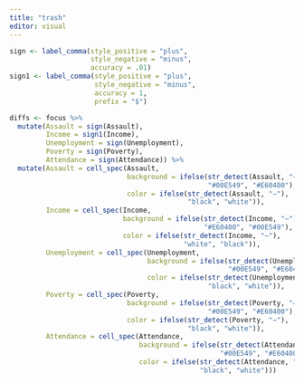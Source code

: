 ```yaml
---
title: "trash"
editor: visual
---
```


```r


sign <- label_comma(style_positive = "plus", 
                    style_negative = "minus", 
                    accuracy = .01)
sign1 <- label_comma(style_positive = "plus", 
                     style_negative = "minus", 
                     accuracy = 1,
                     prefix = "$")

diffs <- focus %>% 
  mutate(Assault = sign(Assault),
         Income = sign1(Income),
         Unemployment = sign(Unemployment),
         Poverty = sign(Poverty),
         Attendance = sign(Attendance)) %>%
  mutate(Assault = cell_spec(Assault, 
                             background = ifelse(str_detect(Assault, "−"), 
                                                 "#00E549", "#E60400"),
                             color = ifelse(str_detect(Assault, "−"), 
                                            "black", "white")),
         Income = cell_spec(Income, 
                            background = ifelse(str_detect(Income, "−"), 
                                                "#E60400", "#00E549"),
                            color = ifelse(str_detect(Income, "−"), 
                                           "white", "black")),
         Unemployment = cell_spec(Unemployment, 
                                  background = ifelse(str_detect(Unemployment, "−"), 
                                                      "#00E549", "#E60400"),
                                  color = ifelse(str_detect(Unemployment, "−"), 
                                                 "black", "white")),
         Poverty = cell_spec(Poverty, 
                             background = ifelse(str_detect(Poverty, "−"), 
                                                 "#00E549", "#E60400"),
                             color = ifelse(str_detect(Poverty, "−"), 
                                            "black", "white")),
         Attendance = cell_spec(Attendance, 
                                background = ifelse(str_detect(Attendance, "−"), 
                                                    "#00E549", "#E60400"),
                                color = ifelse(str_detect(Attendance, "−"), 
                                               "black", "white"))) 
```

